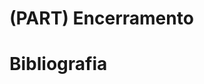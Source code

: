 
\newpage{}


# (PART) Encerramento {-} 


\newpage{}


# Bibliografia {.unnumbered}

<div id="refs"></div>


\newpage{}
